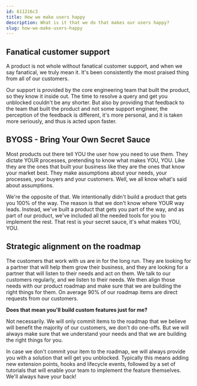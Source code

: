 ```yaml
---
id: 611216c3
title: How we make users happy
description: What is it that we do that makes our users happy?
slug: how-we-make-users-happy
---
```


## Fanatical customer support

A product is not whole without fanatical customer support, and when we say fanatical, we truly mean it. It's been consistently the most praised thing from all of our customers. 

Our support is provided by the core engineering team that built the product, so they know it inside out. The time to resolve a query and get you unblocked couldn't be any shorter. But also by providing that feedback to the team that built the product and not some support engineer, the perception of the feedback is different, it's more personal, and it is taken more seriously, and thus is acted upon faster.

## BYOSS - Bring Your Own Secret Sauce

Most products out there tell YOU the user how you need to use them. They dictate YOUR processes, pretending to know what makes YOU, YOU. Like they are the ones that built your business like they are the ones that know your market best. They make assumptions about your needs, your processes, your buyers and your customers. Well, we all know what's said about assumptions.

We're the opposite of that. We intentionally didn't build a product that gets you 100% of the way. The reason is that we don't know where YOUR way leads. Instead, we've built a product that gets you part of the way, and as part of our product, we've included all the needed tools for you to implement the rest. That rest is your secret sauce, it's what makes YOU, YOU.

## Strategic alignment on the roadmap

The customers that work with us are in for the long run. They are looking for a partner that will help them grow their business, and they are looking for a partner that will listen to their needs and act on them. We talk to our customers regularly, and we listen to their needs. We then align those needs with our product roadmap and make sure that we are building the right things for them. On average 90% of our roadmap items are direct requests from our customers. 

**Does that mean you'll build custom features just for me?**

Not necessarily. We will only commit items to the roadmap that we believe will benefit the majority of our customers, we don't do one-offs. But we will always make sure that we understand your needs and that we are building the right things for you.

In case we don't commit your item to the roadmap, we will always provide you with a solution that will get you unblocked. Typically this means adding new extension points, hooks and lifecycle events, followed by a set of tutorials that will enable your team to implement the feature themselves. We'll always have your back! 